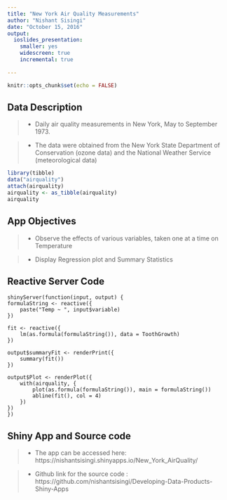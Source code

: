 ---
title: "New York Air Quality Measurements"
author: "Nishant Sisingi"
date: "October 15, 2016"
output: 
  ioslides_presentation: 
    smaller: yes
    widescreen: true
    incremental: true
    
---

```{r setup, include=FALSE}
knitr::opts_chunk$set(echo = FALSE)
```



## Data Description
<div class="green">
>- Daily air quality measurements in New York, May to September 1973.  

>- The data were obtained from the New York State Department of Conservation (ozone data) and the National Weather Service (meteorological data)

```{r}
library(tibble)
data("airquality")
attach(airquality)
airquality <- as_tibble(airquality)
airquality

```
</div>

## App Objectives 
<div class="green">
>- Observe the effects of various variables, taken one at a time on Temperature  

>- Display Regression plot and Summary Statistics
</div>

##  Reactive Server Code 


<div class="green">
    shinyServer(function(input, output) {
    formulaString <- reactive({
        paste("Temp ~ ", input$variable)
    })
    
    fit <- reactive({
        lm(as.formula(formulaString()), data = ToothGrowth)
    })
    
    output$summaryFit <- renderPrint({
        summary(fit())
    })
    
    output$Plot <- renderPlot({
        with(airquality, {
            plot(as.formula(formulaString()), main = formulaString())
            abline(fit(), col = 4)
        })
    })
    })
</div>

## Shiny App and Source code
<div class="green">
>- The app can be accessed here:  https://nishantsisingi.shinyapps.io/New_York_AirQuality/  

>- Github link for the source code : https://github.com/nishantsisingi/Developing-Data-Products-Shiny-Apps
</div>